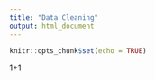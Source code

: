 ```yaml
---
title: "Data Cleaning"
output: html_document
---
```


```r
knitr::opts_chunk$set(echo = TRUE)
```

1+1
